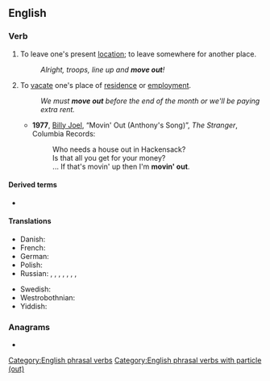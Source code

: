 {{also|moveout}}
==English==

===Verb===
{{en-verb|moves out|moving out|moved out}}

# {{lb|en|idiomatic|intransitive}} To leave one's present [[location]]; to leave somewhere for another place.
#: ''Alright, troops, line up and '''move out'''!''
# {{lb|en|idiomatic|intransitive}} To [[vacate]] one's place of [[residence]] or [[employment]].
#: ''We must '''move out''' before the end of the month or we'll be paying extra rent.''
#* '''1977''', [[w:Billy Joel|Billy Joel]], “Movin' Out (Anthony's Song)”, ''The Stranger'', Columbia Records:
#*: Who needs a house out in Hackensack?
#*: Is that all you get for your money?
#*: ... If that's movin' up then I'm '''movin' out'''.

====Derived terms====
* {{l|en|move out to move up}}

====Translations====
{{trans-top|to vacate one's place of residence}}
* Danish: {{t|da|flytte hjemmefra}}
* French: {{t+|fr|déménager}}
* German: {{t+|de|ausziehen}}
* Polish: {{t+|pl|wyprowadzać się}}
* Russian: {{t+|ru|съезжа́ть|impf}}, {{t+|ru|съе́хать|pf}}, {{t+|ru|выселя́ться|impf}}, {{t+|ru|вы́селиться|pf}}, {{t+|ru|выезжа́ть|impf}}, {{t+|ru|вы́ехать|pf}}, {{t+|ru|уезжа́ть|impf}}, {{t+|ru|уе́хать|pf}}
{{trans-mid}}
* Swedish: {{t+|sv|flytta ut}}
* Westrobothnian: {{t|gmq-bot|fara häima}}
* Yiddish: {{t|yi|אַרויסקלײַבן|alt=אַרויסקלײַבן זיך|sc=Hebr}}
{{trans-bottom}}

===Anagrams===
* {{anagrams|en|a=emootuv|outmove}}

[[Category:English phrasal verbs]]
[[Category:English phrasal verbs with particle (out)]]